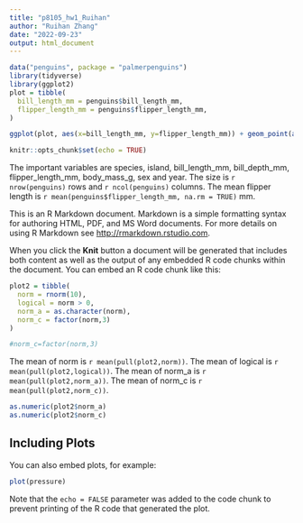```yaml
---
title: "p8105_hw1_Ruihan"
author: "Ruihan Zhang"
date: "2022-09-23"
output: html_document
---
```


```r
data("penguins", package = "palmerpenguins")
library(tidyverse)
library(ggplot2)
plot = tibble(
  bill_length_mm = penguins$bill_length_mm,
  flipper_length_mm = penguins$flipper_length_mm,
)

ggplot(plot, aes(x=bill_length_mm, y=flipper_length_mm)) + geom_point(aes(color=penguins$species))

knitr::opts_chunk$set(echo = TRUE)
```
The important variables are species, island, bill_length_mm, bill_depth_mm, flipper_length_mm, body_mass_g, sex and year.
The size is `r nrow(penguins)` rows and `r ncol(penguins)` columns.
The mean flipper length is `r mean(penguins$flipper_length_mm, na.rm = TRUE)` mm.


This is an R Markdown document. Markdown is a simple formatting syntax for authoring HTML, PDF, and MS Word documents. For more details on using R Markdown see <http://rmarkdown.rstudio.com>.

When you click the **Knit** button a document will be generated that includes both content as well as the output of any embedded R code chunks within the document. You can embed an R code chunk like this:

```r
plot2 = tibble(
  norm = rnorm(10),
  logical = norm > 0,
  norm_a = as.character(norm),
  norm_c = factor(norm,3)
)  

#norm_c=factor(norm,3)

```
The mean of norm is `r mean(pull(plot2,norm))`.
The mean of logical is `r mean(pull(plot2,logical))`.
The mean of norm_a is `r mean(pull(plot2,norm_a))`.
The mean of norm_c is `r mean(pull(plot2,norm_c))`.
```r
as.numeric(plot2$norm_a)
as.numeric(plot2$norm_c)
```
## Including Plots

You can also embed plots, for example:

```r
plot(pressure)
```

Note that the `echo = FALSE` parameter was added to the code chunk to prevent printing of the R code that generated the plot.
